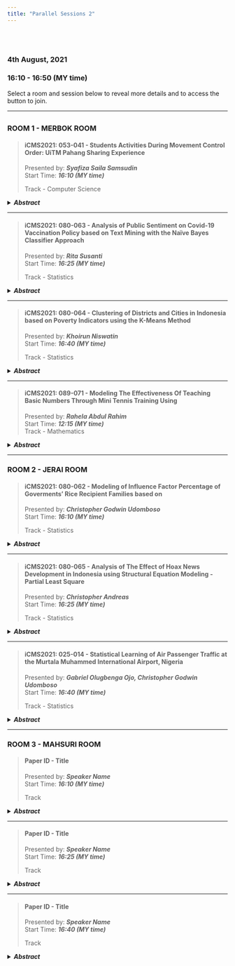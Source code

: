 ```yaml
---
title: "Parallel Sessions 2"
---
```


<link rel="stylesheet" href="styles.css" type="text/css">

<br></br>  

### **4th August, 2021**  
### **16:10 - 16:50 (MY time)**  

Select a room and session below to reveal more details and to access the button to join.  

***  

## {.tabset}  

### **ROOM 1 - MERBOK ROOM**  

> #### **iCMS2021: 053-041 - Students Activities During Movement Control Order: UiTM Pahang Sharing Experience**  
> Presented by: **_Syafiza Saila Samsudin_**  
> Start Time: **_16:10 (MY time)_**  
> 
> Track - Computer Science   

<details>
<summary>**_Abstract_**</summary>  
<p>
*It has been more than a year since COVID-19 the first reported in Wuhan, China. As an impact of this pandemic, the whole world is still struggling to recover its economic growth. The education system has also been affected by the current situation, where online learning has taken over the physical classes. Due to this, most students in Malaysia today are following their courses from home instead of at their campus. Moreover, a Movement Control Order (MCO) implemented by Malaysia's government has strictly controlled the social and economic activities in the country. There are plenty of activities to fill Universiti Teknologi MARA Pahang students' Jengka Campus time during the lockdown. The researchers used a Simple Random Sampling technique in distributing the online survey questionnaires to a sample that consists of 213 students. Data of the students' activities were summarised using descriptive statistics. However, a Chi-Square test was used to determine the association between the student's activities and demographic characteristics.Based on the finding, most male and female students did not make a to-do list with a 73% and 68% percentage, respectively.  As a result, most male students enjoyed their day during MCO with a ratio of 57%, while most of the female students did not feel happy their weekend with a percentage of 52%. Many students spent more than four hours on revision and social media activities, 25% and 27%, respectively. Besides, most students only spent less than one hour on their family and reading activity, 31% and 53% respectively. Apart from that, 48% of students slept for more than four hours on the weekend during an MCO. Furthermore, there are associations between students' weekend activities and their demographic characteristics. The study concludes that cooking activities were influences by gender, shopping and part-time job activities controlled by the program. In contrast, the video game and outdoor game activities significantly affect students' interest in their current semester.*  

<!-- [**Speaker Name, Country**]()   -->

<!-- [[Join]]()   -->
</p>
</details>

---  

> #### **iCMS2021: 080-063 - Analysis of Public Sentiment on Covid-19 Vaccination Policy based on Text Mining with the Naïve Bayes Classifier Approach**  
> Presented by: **_Rita Susanti_**  
> Start Time: **_16:25 (MY time)_**  
> 
> Track - Statistics   

<details>
<summary>**_Abstract_**</summary>  
<p>
*One of the goals in the SDGs, which is to ensure a healthy life and promote the welfare of all people of all ages, has become difficult to maintain since the emergence of Covid-19 in Indonesia in March 2020. Thus, the Indonesian government has issued a policy regarding the procurement of vaccines and the implementation of vaccinations through Presidential Regulation Number 99 of 2020. Meanwhile, the public's perception of the Covid-19 vaccine that appears varies that will affect the Covid-19 vaccination process in Indonesia, so a sentiment analysis needs to be carried out to free Indonesia from the Covid-19 pandemic. By using the text mining method, the primary data collected is in the form of public opinions from Twitter. With the Naïve Bayes Classifier approach, it is concluded that the model is consistent and good enough to be used to classify public sentiment regarding the Covid-19 vaccination policy.*  

<!-- [**Speaker Name, Country**]()   -->

<!-- [[Join]]()   -->
</p>
</details>  

---  

> #### **iCMS2021: 080-064 - Clustering of Districts and Cities in Indonesia based on Poverty Indicators using the K-Means Method**  
> Presented by: **_Khoirun Niswatin_**  
> Start Time: **_16:40 (MY time)_**  
> 
> Track - Statistics   

<details>
<summary>**_Abstract_**</summary>  
<p>
*Poverty is a multidimensional problem caused by various aspects and has an impact on many aspects of life. As one of the objectives of the Sustainable Development Goals (SDG’s), poverty eradication aims to improve welfare in all forms everywhere. Therefore, regional clustering is carried out based on poverty indicators as one of the alternatives to solve poverty problems in Indonesia. In this research, the mapping will be carried out based on districts and cities, so that the core problems in each region can be identified. By using the K-Means clustering method, eight clusters of districts and cities with different poverty levels were obtained. Each cluster member from the very not poor to very poor level is 130, 76, 126, 98, 66, 5, 5, and 8 districts and cities. Thus, most districts and cities in Indonesia are categorized as prosperous, only some region need special attention and treatment from the government.*  

<!-- [**Speaker Name, Country**]()   -->

<!-- [[Join]]()   -->
</p>
</details>  

---

> #### **iCMS2021: 089-071 - Modeling The Effectiveness Of Teaching Basic Numbers Through Mini Tennis Training  Using**  
> Presented by: **_Rahela Abdul Rahim_**  
> Start Time: **_12:15 (MY time)_**  
> Track - Mathematics   

<details>
<summary>**_Abstract_**</summary>  
<p>
*Mathematics is often considered a difficult and boring subject for most children because its use in daily activities is not given proper emphasis. The activity of counting numbers in ascending order is the basis of learning mathematics. While the activity of playing through physical movement is the most popular activity by children. Therefore, an approach should be taken to build a relationship between mathematics learning and physical activity games so that children can gain skills in both areas in parallel and can save time, energy and human resource costs. This study pioneered the technique of learning to make basic number calculations for children through a tennis mini game called AB-kiRA. To measure the effectiveness of this technique a Markov chain model was developed to analyze the performance of trainees in making basic number calculations during mini tennis training. Data from 150 training trials were used to generate the transition matrix. Next a calculation to obtain the probability of the equilibrium state is performed. The results show that the trainees will be able to master the basic number counting skills after 10 attempts are made through the shot of the ball made by the trainee. This information can be the basis of a guide for training other mini tennis trainee children in mastering basic number counting skills.*  
</p>
</details>  

***  

### **ROOM 2 - JERAI ROOM**  

> #### **iCMS2021: 080-062 - Modeling of Influence Factor Percentage of Goverments' Rice Recipient Families based on **  
> Presented by: **_Christopher Godwin Udomboso_**  
> Start Time: **_16:10 (MY time)_**  
> 
> Track - Statistics   

<details>
<summary>**_Abstract_**</summary>  
<p>
*Corona Virus Disease 2019 (COVID-19) pandemic has disrupted the targets of most countries including achieving the Sustainable Development Goals (SDGs), such as minimize poverty and hunger levels. For this reason, Indonesia’s Government has implemented the rice for prosperous family program. In this study, the influence factor of the percentage of poor families receiving rice for prosperous family program is modeled based on the Fourier series estimator. The selection of the best Fourier series estimator was based on the smallest Generalized Cross Validation (GCV) value for the oscillation parameter. The results of this study are the estimation of the Fourier Cosine series with oscillation parameter equals to 4 which has a GCV value of 1.2317 x 10-11, MSE of 0.0006807645, and R2 of 99.412%. These results can become recommendations for the government for food security stability and provision of equals social protection for all Indonesian to achieve the SDGs target. *  

<!-- [**Speaker Name, Country**]()   -->

<!-- [[Join]]()   -->
</p>
</details>

---  

> #### **iCMS2021: 080-065 - Analysis of The Effect of Hoax News Development in Indonesia using Structural Equation Modeling - Partial Least Square **  
> Presented by: **_Christopher Andreas_**  
> Start Time: **_16:25 (MY time)_**  
> 
> Track - Statistics   

<details>
<summary>**_Abstract_**</summary>  
<p>
*Freedom of the press as one of the pillars of the Sustainable Development Goals (SDGs) has made information dissemination more widespread. However, this freedom is followed by the development of hoax news that continues to grow in Indonesia. For this reason, a study was conducted to analyze the factors that significantly influence the development of hoax news in Indonesia. In this case, the exogenous variables used are internal factors, external factors, media credibility, and government regulations. The endogenous variables used are the development of hoax news in mass media and social media. By applying the Structural Equation Modeling-Partial Least Square (SEM-PLS) method, it is found that internal factors and government regulations have a significant influence on the development of hoax news on social media. Through this research, policy recommendations related to internal factors and government regulations can be formulated so that the development of hoax news can be minimized.*  

<!-- [**Speaker Name, Country**]()   -->

<!-- [[Join]]()   -->
</p>
</details>  

---  

> #### **iCMS2021: 025-014 - Statistical Learning of Air Passenger Traffic at the Murtala Muhammed International Airport, Nigeria**  
> Presented by: **_Gabriel Olugbenga Ojo, Christopher Godwin Udomboso_**  
> Start Time: **_16:40 (MY time)_**  
> 
> Track - Statistics   

<details>
<summary>**_Abstract_**</summary>  
<p>
*Based on previous studies, airline sectors planning, development, and management need reliable forecasts of air passenger traffic flow. In this research, the performance of Artificial Neural Network (ANN) and Support Vector Machine (SVM) models were investigated on predicting air passenger traffic in the Murtala Interna-tional Airport Nigeria. Past eleven years’ monthly data (2007-2018) obtained from Statistics Department of the Nigerian Airspace Management Agency (NAMA), MMIA, Lagos were used. ANN models with back-propagation steepest descent estimation techniques was compared with the SVM models with different kernels. The comparative evaluation of these proposed models were the Root Mean Square Error (RMSE) and the statistical loss function. The efficiency of the ANN model was found to be much better than that of the SVM model in predicting the domestic air passenger traffic flow, while the SVM model predicted the foreign air passenger traffic flow more efficiently than the ANN model.*  

<!-- [**Speaker Name, Country**]()   -->

<!-- [[Join]]()   -->
</p>
</details>  

***  

### **ROOM 3 - MAHSURI ROOM**  

> #### **Paper ID - Title**  
> Presented by: **_Speaker Name_**  
> Start Time: **_16:10 (MY time)_**  
> 
> Track   

<details>
<summary>**_Abstract_**</summary>  
<p>
*Place or insert abstract here*  

[**Speaker Name, Country**]()  

[[Join]]()  
</p>
</details>

---  

> #### **Paper ID - Title**  
> Presented by: **_Speaker Name_**  
> Start Time: **_16:25 (MY time)_**  
> 
> Track   

<details>
<summary>**_Abstract_**</summary>  
<p>
*Place or insert abstract here*  

[**Speaker Name, Country**]()  

[[Join]]()  
</p>
</details>  

---  

> #### **Paper ID - Title**  
> Presented by: **_Speaker Name_**  
> Start Time: **_16:40 (MY time)_**  
> 
> Track   

<details>
<summary>**_Abstract_**</summary>  
<p>
*Place or insert abstract here*  

[**Speaker Name, Country**]()  

[[Join]]()  
</p>
</details>  
